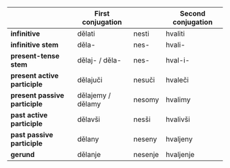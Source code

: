 |                        | **First conjugation** |                 | **Second conjugation** |
| ---------------------- | --------------- | --------------- | --------------- |
| **infinitive**                 | dělati          | nesti           | hvaliti         |
| **infinitive stem**            | děla-           | nes-            | hvali-          |
| **present-tense stem**         | dělaj- / děla-  | nes-            | hval-i-         |
| **present active participle**  | dělajuči       | nesuči          | hvaleči         |
| **present passive participle** | dělajemy / dělamy | nesomy          | hvalimy         |
| **past active participle**     | dělavši        | nesši           | hvalivši        |
| **past passive participle**    | dělany          | neseny          | hvaljeny        |
| **gerund**                    | dělanje        | nesenje         | hvaljenje       |
